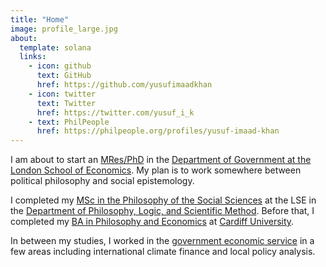 ```yaml
---
title: "Home"
image: profile_large.jpg
about:
  template: solana
  links:
    - icon: github
      text: GitHub
      href: https://github.com/yusufimaadkhan
    - icon: twitter
      text: Twitter
      href: https://twitter.com/yusuf_i_k 
    - text: PhilPeople
      href: https://philpeople.org/profiles/yusuf-imaad-khan
---
```


I am about to start an [MRes/PhD](https://www.lse.ac.uk/study-at-lse/Graduate/degree-programmes-2022/MResPhD-Political-Science) in the [Department of Government at the London School of Economics](https://www.lse.ac.uk/government). My plan is to work somewhere between political philosophy and social epistemology.

I completed my [MSc in the Philosophy of the Social Sciences](https://www.lse.ac.uk/study-at-lse/Graduate/degree-programmes-2022/MSc-Philosophy-of-the-Social-Sciences) at the LSE in the [Department of Philosophy, Logic, and Scientific Method](https://www.lse.ac.uk/philosophy/). Before that, I completed my [BA in Philosophy and Economics](https://www.cardiff.ac.uk/study/undergraduate/courses/course/philosophy-and-economics-ba) at [Cardiff University](https://www.cardiff.ac.uk/).

In between my studies, I worked in the [government economic service](https://www.gov.uk/government/organisations/civil-service-government-economic-service) in a few areas including international climate finance and local policy analysis.
